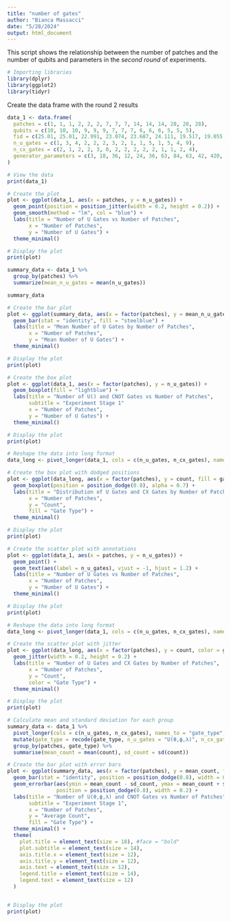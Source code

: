 ```yaml
---
title: "number of gates"
author: "Bianca Massacci"
date: "5/28/2024"
output: html_document
---
```


This script shows the relationship between the number of patches and the number of qubits and parameters in the *second round* of experiments.


```r
# Importing libraries
library(dplyr)
library(ggplot2)
library(tidyr)
```

Create the data frame with the round 2 results

```r
data_1 <- data.frame(
  patches = c(1, 1, 1, 2, 2, 2, 7, 7, 7, 14, 14, 14, 28, 28, 28),
  qubits = c(10, 10, 10, 9, 9, 9, 7, 7, 7, 6, 6, 6, 5, 5, 5),
  fid = c(25.01, 25.01, 22.991, 23.074, 23.687, 24.111, 19.517, 19.055, 16.76, 17.478, 3.907, 17.642, 4.687, 20.391, 4.46),
  n_u_gates = c(1, 3, 4, 2, 2, 2, 3, 2, 1, 1, 5, 1, 5, 4, 9),
  n_cx_gates = c(2, 1, 2, 2, 3, 0, 2, 2, 2, 2, 2, 1, 1, 2, 4),
  generator_parameters = c(3, 18, 36, 12, 24, 36, 63, 84, 63, 42, 420, 126, 420, 672, 2268)
)

# View the data
print(data_1)

```


```r
# Create the plot
plot <- ggplot(data_1, aes(x = patches, y = n_u_gates)) +
  geom_point(position = position_jitter(width = 0.2, height = 0.2)) +
  geom_smooth(method = "lm", col = "blue") +
  labs(title = "Number of U Gates vs Number of Patches",
       x = "Number of Patches",
       y = "Number of U Gates") +
  theme_minimal()

# Display the plot
print(plot)
```



```r

summary_data <- data_1 %>%
  group_by(patches) %>%
  summarize(mean_n_u_gates = mean(n_u_gates))

summary_data

# Create the bar plot
plot <- ggplot(summary_data, aes(x = factor(patches), y = mean_n_u_gates)) +
  geom_bar(stat = "identity", fill = "steelblue") +
  labs(title = "Mean Number of U Gates by Number of Patches",
       x = "Number of Patches",
       y = "Mean Number of U Gates") +
  theme_minimal()

# Display the plot
print(plot)
```


```r

# Create the box plot
plot <- ggplot(data_1, aes(x = factor(patches), y = n_u_gates)) +
  geom_boxplot(fill = "lightblue") +
  labs(title = "Number of U() and CNOT Gates vs Number of Patches",
       subtitle = "Experiment Stage 1"
       x = "Number of Patches",
       y = "Number of U Gates") +
  theme_minimal()

# Display the plot
print(plot)
```


```r
# Reshape the data into long format
data_long <- pivot_longer(data_1, cols = c(n_u_gates, n_cx_gates), names_to = "gate_type", values_to = "count")

# Create the box plot with dodged positions
plot <- ggplot(data_long, aes(x = factor(patches), y = count, fill = gate_type)) +
  geom_boxplot(position = position_dodge(0.8), alpha = 0.7) +
  labs(title = "Distribution of U Gates and CX Gates by Number of Patches",
       x = "Number of Patches",
       y = "Count",
       fill = "Gate Type") +
  theme_minimal()

# Display the plot
print(plot)
```


```r
# Create the scatter plot with annotations
plot <- ggplot(data_1, aes(x = patches, y = n_u_gates)) +
  geom_point() +
  geom_text(aes(label = n_u_gates), vjust = -1, hjust = 1.2) +
  labs(title = "Number of U Gates vs Number of Patches",
       x = "Number of Patches",
       y = "Number of U Gates") +
  theme_minimal()

# Display the plot
print(plot)
```


```r
# Reshape the data into long format
data_long <- pivot_longer(data_1, cols = c(n_u_gates, n_cx_gates), names_to = "gate_type", values_to = "count")

# Create the scatter plot with jitter
plot <- ggplot(data_long, aes(x = factor(patches), y = count, color = gate_type)) +
  geom_jitter(width = 0.2, height = 0.2) +
  labs(title = "Number of U Gates and CX Gates by Number of Patches",
       x = "Number of Patches",
       y = "Count",
       color = "Gate Type") +
  theme_minimal()

# Display the plot
print(plot)
```

```r

# Calculate mean and standard deviation for each group
summary_data <- data_1 %>%
  pivot_longer(cols = c(n_u_gates, n_cx_gates), names_to = "gate_type", values_to = "count") %>%
  mutate(gate_type = recode(gate_type, n_u_gates = "U(θ,ϕ,λ)", n_cx_gates = "CNOT")) %>%
  group_by(patches, gate_type) %>%
  summarise(mean_count = mean(count), sd_count = sd(count))

# Create the bar plot with error bars
plot <- ggplot(summary_data, aes(x = factor(patches), y = mean_count, fill = gate_type)) +
  geom_bar(stat = "identity", position = position_dodge(0.8), width = 0.7) +
  geom_errorbar(aes(ymin = mean_count - sd_count, ymax = mean_count + sd_count), 
                position = position_dodge(0.8), width = 0.2) +
  labs(title = "Number of U(θ,ϕ,λ) and CNOT Gates vs Number of Patches",
       subtitle = "Experiment Stage 1",
       x = "Number of Patches",
       y = "Average Count",
       fill = "Gate Type") +
  theme_minimal() +
  theme(
    plot.title = element_text(size = 18), #face = "bold"
    plot.subtitle = element_text(size = 14),
    axis.title.x = element_text(size = 12),
    axis.title.y = element_text(size = 12),
    axis.text = element_text(size = 12),
    legend.title = element_text(size = 14),
    legend.text = element_text(size = 12)
  )


# Display the plot
print(plot)
```



